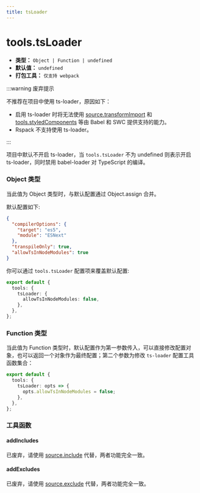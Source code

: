 ```yaml
---
title: tsLoader
---
```


# tools.tsLoader

- **类型：** `Object | Function | undefined`
- **默认值：** `undefined`
- **打包工具：** `仅支持 webpack`

:::warning 废弃提示

不推荐在项目中使用 ts-loader，原因如下：

- 启用 ts-loader 时将无法使用 [source.transformImport](/configure/app/source/transform-import) 和 [tools.styledComponents](/configure/app/tools/styled-components) 等由 Babel 和 SWC 提供支持的能力。
- Rspack 不支持使用 ts-loader。

:::

项目中默认不开启 ts-loader，当 `tools.tsLoader` 不为 undefined 则表示开启 ts-loader，同时禁用 babel-loader 对 TypeScript 的编译。

### Object 类型

当此值为 Object 类型时，与默认配置通过 Object.assign 合并。

默认配置如下:

```json
{
  "compilerOptions": {
    "target": "es5",
    "module": "ESNext"
  },
  "transpileOnly": true,
  "allowTsInNodeModules": true
}
```

你可以通过 `tools.tsLoader` 配置项来覆盖默认配置:

```ts
export default {
  tools: {
    tsLoader: {
      allowTsInNodeModules: false,
    },
  },
};
```

### Function 类型

当此值为 Function 类型时，默认配置作为第一参数传入，可以直接修改配置对象，也可以返回一个对象作为最终配置；第二个参数为修改 `ts-loader` 配置工具函数集合：

```ts
export default {
  tools: {
    tsLoader: opts => {
      opts.allowTsInNodeModules = false;
    },
  },
};
```

### 工具函数

#### addIncludes

已废弃，请使用 [source.include](https://modernjs.dev/configure/app/source/include.html) 代替，两者功能完全一致。

#### addExcludes

已废弃，请使用 [source.exclude](https://modernjs.dev/configure/app/source/exclude.html) 代替，两者功能完全一致。
